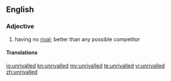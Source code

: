==English==

===Adjective===
{{en-adj|-}}

# having no [[rival]]; better than any possible competitor

====Translations====
{{trans-see|unrivaled}}

[[io:unrivalled]]
[[kn:unrivalled]]
[[my:unrivalled]]
[[te:unrivalled]]
[[vi:unrivalled]]
[[zh:unrivalled]]